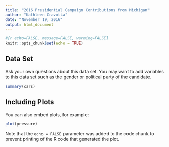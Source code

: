 ```yaml
---
title: "2016 Presidential Campaign Contributions from Michigan"
author: "Kathleen Cravotta"
date: "November 19, 2016"
output: html_document
---
```


```r
#{r echo=FALSE, message=FALSE, warning=FALSE}
knitr::opts_chunk$set(echo = TRUE)
```

## Data Set

Ask your own questions about this data set. You may want to add variables to this data set such as the gender or political party of the candidate.

```r
summary(cars)
```

## Including Plots

You can also embed plots, for example:

```r
plot(pressure)
```

Note that the `echo = FALSE` parameter was added to the code chunk to prevent printing of the R code that generated the plot.
